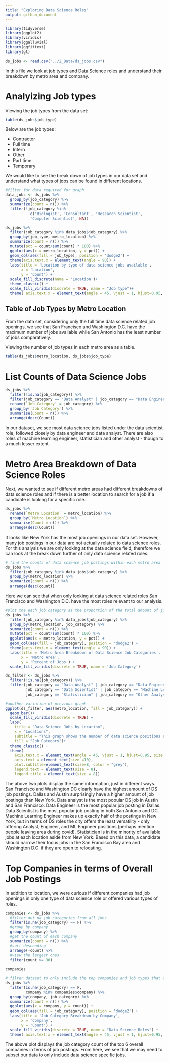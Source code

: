 ```yaml
---
title: "Exploring Data Science Roles"
output: github_document
---
```


```r
library(tidyverse)
library(ggplot2)
library(viridis)
library(ggalluvial)
library(ggfittext)
library(gt)

ds_jobs <- read.csv("../2_Data/ds_jobs.csv")
```

In this file we look at job types and Data Science roles and understand their breakdown by metro area and company.

# Analyizing Job types

Viewing the job types from the data set:

```r
table(ds_jobs$job_type)
```

Below are the job types :

* Contractor
* Full time
* Intern
* Other
* Part time
* Temporary

We would like to see the break down of job types in our data set and understand what types of jobs can be found in different locations. 

```R
#filter for data required for graph
data_jobs <- ds_jobs %>% 
  group_by(job_category) %>% 
  summarize(count = n()) %>% 
  filter(!job_category %in% 
           c('Biologist', 'Consultant', 'Research Scientist', 
           'Computer Scientist', NA))

ds_jobs %>% 
  filter(job_category %in% data_jobs$job_category) %>% 
  group_by(job_type, metro_location) %>% 
  summarize(count = n()) %>% 
  mutate(pct = count/sum(count) * 100) %>% 
  ggplot(aes(x = metro_location, y = pct)) + 
  geom_col(aes(fill = job_type), position = 'dodge2') +
  theme(axis.text.x = element_text(angle = 90)) +
  labs(title = 'Location by type of data science jobs available',
       x = 'Location',
       y = 'Count') +
  scale_fill_discrete(name = 'Location')+
  theme_classic() +
  scale_fill_viridis(discrete = TRUE, name = "Job type")+
  theme( axis.text.x = element_text(angle = 45, vjust = 1, hjust=0.95, size = 8))
```

## Table of Job Types by Metro Location 

From the data set, considering only the full time data science related job openings, we see that San Francisco and Washington D.C. have the maximum number of jobs available while San Antonio has the least number of jobs comparatively.

Viewing the number of job types in each metro area as a table.

```r
table(ds_jobs$metro_location, ds_jobs$job_type)
```

# List Counts of Data Science Jobs

```r
ds_jobs %>%
  filter(!is.na(job_category)) %>%
  filter(job_category == "Data Analyst" | job_category == "Data Engineer" | job_category == "Data Scientist" | job_category == "Machine Learning Engineer" | job_category == "Statistician" | job_category == "Other Analyst") %>%
  rename(`Job Category` = job_category) %>%
  group_by(`Job Category`) %>%
  summarise(Count = n()) %>%
  arrange(desc(Count))
```

In our dataset, we see most data science jobs listed under the data scientist role, followed closely by data engineer and data analyst. There are also roles of machine learning engineer, statistician and other analyst - though to a much lesser extent.

# Metro Area Breakdown of Data Science Roles

Next, we wanted to see if different metro areas had different breakdowns of data science roles and if there is a better location to search for a job if a candidate is looking for a specific role.

```r
ds_jobs %>%
  rename(`Metro Location` = metro_location) %>%
  group_by(`Metro Location`) %>%
  summarise(Count = n()) %>%
  arrange(desc(Count))
```

It looks like New York has the most job openings in our data set. However, many job postings in our data are not actually related to data science roles. For this analysis we are only looking at the data science field, therefore we can look at the break down further of only data science related roles.

```r
# find the counts of data science job postings within each metro area
ds_jobs %>% 
  filter(job_category %in% data_jobs$job_category) %>% 
  group_by(metro_location) %>% 
  summarize(count = n()) %>% 
  arrange(desc(count))
```

Here we can see that when only looking at data science related roles San Francisco and Washington D.C. have the most roles relevant to our analysis.

```r
#plot the each job category as the proportion of the total amount of jobs in each city (only focusing on ds jobs)
ds_jobs %>% 
  filter(job_category %in% data_jobs$job_category) %>% 
  group_by(metro_location, job_category) %>% 
  summarize(count = n()) %>% 
  mutate(pct = count/sum(count) * 100) %>% 
  ggplot(aes(x = metro_location, y = pct)) + 
  geom_col(aes(fill = job_category), position = 'dodge2') +
  theme(axis.text.x = element_text(angle = 90)) +
  labs(title = 'Metro Area Breakdown of Data Science Job Categories',
       x = 'Metro Area',
       y = 'Percent of Jobs') +
  scale_fill_viridis(discrete = TRUE, name = 'Job Category')
```

```r
ds_filter <- ds_jobs %>%
  filter(!is.na(job_category)) %>%
  filter(job_category == "Data Analyst" | job_category == "Data Engineer" | 
         job_category == "Data Scientist" | job_category == "Machine Learning Engineer" |
         job_category == "Statistician" | job_category == "Other Analyst")

#another variation of previous graph
ggplot(ds_filter, aes(metro_location, fill = job_category)) +
  geom_bar()+
  scale_fill_viridis(discrete = TRUE) +
  labs(
    title = "Data Science Jobs by Location",
    x = "Locations",
    subtitle = "This graph shows the number of data science positions available in each city.",
    fill = "Job Category")+
  theme_classic() +
  theme(
    axis.text.x = element_text(angle = 45, vjust = 1, hjust=0.95, size = 8),
    axis.text = element_text(size =10),
    plot.subtitle=element_text(size=8, color = "grey"),
    legend.text = element_text(size = 8),
    legend.title = element_text(size = 8)) 
```

The above two plots display the same information, just in different ways. San Francisco and Washington DC clearly have the highest amount of DS job postings. Dallas and Austin surprisingly have a higher amount of job postings than New York. Data analyst is the most popular DS job in Austin and San Francisco. Data Engineer is the most popular job posting in Dallas. Data Scientist is the most popular job posting in both San Antonio and DC. Machine Learning Engineer makes up exactly half of the postings in New York, but in terms of DS roles the city offers the least versatility - only offering Analyst, Engineer, and ML Engineer positions (perhaps mention people leaving area during covid). Statistician is in the minority of available jobs at each location aside from New York. Based on this data, a candidate should narrow their focus jobs in the San Francisco Bay area and Washington D.C. if they are open to relocating.

# Top Companies in terms of Overall Job Postings

In addition to location, we were curious if different companies had job openings in only one type of data science role or offered various types of roles.

```r
companies <- ds_jobs %>%
  #filter out na job categories from all jobs
  filter(is.na(job_category) == F) %>% 
  #group by company
  group_by(company) %>% 
  #get the count of each company
  summarize(count = n()) %>% 
  #sort descending
  arrange(-count) %>% 
  #view the largest ones
  filter(count >= 30)

companies
```

```r
# filter dataset to only include the top companies and job types that are not na, plot bar chart
ds_jobs %>% 
  filter(is.na(job_category) == F,
         company %in% companies$company) %>% 
  group_by(company, job_category) %>% 
  summarize(count = n()) %>% 
  ggplot(aes(x = company, y = count)) + 
  geom_col(aes(fill = job_category), position = 'dodge2') +
  labs(title = 'Job Category Breakdown by Company',
       x = 'Company',
       y = 'Count') +
  scale_fill_viridis(discrete = TRUE, name = "Data Science Roles") +
  theme( axis.text.x = element_text(angle = 45, vjust = 1, hjust=0.95, size = 8))
```

The above plot displays the job category count of the top 6 overall companies in terms of job postings. From here, we see that we may need to subset our data to only include data science specific jobs. 